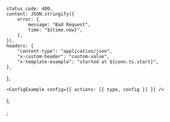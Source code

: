 
	status_code: 400,
	content: JSON.stringify({
		error: {
			message: "Bad Request",
			time: "${time.now}",
		},
	}),
	headers: {
		"content-type": "application/json",
		"x-custom-header": "custom-value",
		"x-template-example": "started at ${conn.ts.start}",
	},
};

	<ConfigExample config={{ actions: [{ type, config }] }} />
);

;
